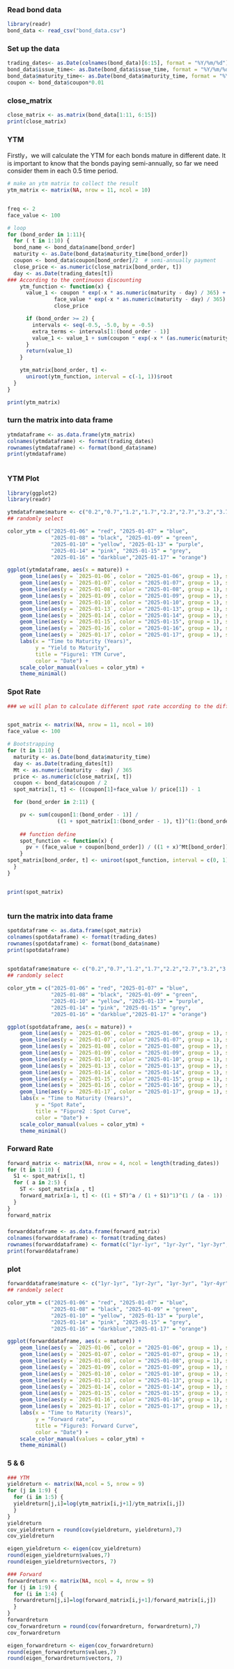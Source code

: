 ### Read bond data
```r
library(readr)
bond_data <- read_csv("bond_data.csv")
```
### Set up the data
```r
trading_dates<- as.Date(colnames(bond_data)[6:15], format = "%Y/%m/%d")
bond_data$issue_time<- as.Date(bond_data$issue_time, format = "%Y/%m/%d")
bond_data$maturity_time<- as.Date(bond_data$maturity_time, format = "%Y/%m/%d")
coupon <- bond_data$coupon*0.01
```
### close_matrix
```r
close_matrix <- as.matrix(bond_data[1:11, 6:15])
print(close_matrix)

```

### YTM
Firstly，we will calculate the YTM for each bonds mature in different date. It is important to know that the bonds paying semi-annually, so far we need consider them in each 0.5 time period.

```r
# make an ytm matrix to collect the result
ytm_matrix <- matrix(NA, nrow = 11, ncol = 10) 


freq <- 2  
face_value <- 100

# loop
for (bond_order in 1:11){
  for ( t in 1:10) {
  bond_name <- bond_data$name[bond_order]  
  maturity <- as.Date(bond_data$maturity_time[bond_order])  
  coupon <- bond_data$coupon[bond_order]/2  # semi-annually payment
  close_price <- as.numeric(close_matrix[bond_order, t])  
  day <- as.Date(trading_dates[t])  
### According to the continuous discounting   
    ytm_function <- function(x) {
      value_1 <- coupon * exp(-x * as.numeric(maturity - day) / 365) + 
               face_value * exp(-x * as.numeric(maturity - day) / 365) -
               close_price 

      if (bond_order >= 2) {
        intervals <- seq(-0.5, -5.0, by = -0.5) 
        extra_terms <- intervals[1:(bond_order - 1)] 
        value_1 <- value_1 + sum(coupon * exp(-x * (as.numeric(maturity - day) + extra_terms)))
      }
      return(value_1)
    }

    ytm_matrix[bond_order, t] <- 
      uniroot(ytm_function, interval = c(-1, 1))$root
  }
}

print(ytm_matrix)

```
### turn the matrix into data frame
```r
ytmdataframe <- as.data.frame(ytm_matrix)
colnames(ytmdataframe) <- format(trading_dates)
rownames(ytmdataframe) <- format(bond_data$name)
print(ytmdataframe)
 
```

### YTM Plot
```r
library(ggplot2)
library(readr)

ytmdataframe$mature <- c("0.2","0.7","1.2","1.7","2.2","2.7","3.2","3.7","4.2","4.7","5.2")
## randomly select

color_ytm = c("2025-01-06" = "red", "2025-01-07" = "blue",
              "2025-01-08" = "black", "2025-01-09" = "green",
              "2025-01-10" = "yellow", "2025-01-13" = "purple",
              "2025-01-14" = "pink", "2025-01-15" = "grey",
              "2025-01-16" = "darkblue","2025-01-17" = "orange")

ggplot(ytmdataframe, aes(x = mature)) +
    geom_line(aes(y = `2025-01-06`, color = "2025-01-06", group = 1), size = 1) +
    geom_line(aes(y = `2025-01-07`, color = "2025-01-07", group = 1), size = 1) +
    geom_line(aes(y = `2025-01-08`, color = "2025-01-08", group = 1), size = 1) +
    geom_line(aes(y = `2025-01-09`, color = "2025-01-09", group = 1), size = 1) +
    geom_line(aes(y = `2025-01-10`, color = "2025-01-10", group = 1), size = 1) +
    geom_line(aes(y = `2025-01-13`, color = "2025-01-13", group = 1), size = 1) +
    geom_line(aes(y = `2025-01-14`, color = "2025-01-14", group = 1), size = 1) +
    geom_line(aes(y = `2025-01-15`, color = "2025-01-15", group = 1), size = 1) +
    geom_line(aes(y = `2025-01-16`, color = "2025-01-16", group = 1), size = 1) +
    geom_line(aes(y = `2025-01-17`, color = "2025-01-17", group = 1), size = 1) +
    labs(x = "Time to Maturity (Years)", 
         y = "Yield to Maturity", 
         title = "Figure1: YTM Curve",
         color = "Date") +
    scale_color_manual(values = color_ytm) +
    theme_minimal()

```
### Spot Rate
```r
### we will plan to calculate different spot rate according to the different trading date.


spot_matrix <- matrix(NA, nrow = 11, ncol = 10)
face_value <- 100  

# Bootstrapping
for (t in 1:10) {
  maturity <- as.Date(bond_data$maturity_time) 
  day <- as.Date(trading_dates[t])  
  Mt <- as.numeric(maturity - day) / 365  
  price <- as.numeric(close_matrix[, t]) 
  coupon <- bond_data$coupon / 2  
  spot_matrix[1, t] <- ((coupon[1]+face_value )/ price[1]) - 1

  for (bond_order in 2:11) {

    pv <- sum(coupon[1:(bond_order - 1)] / 
                ((1 + spot_matrix[1:(bond_order - 1), t])^(1:(bond_order - 1))))
    
    ## function define
    spot_function <- function(x) {
      pv + (face_value + coupon[bond_order]) / ((1 + x)^Mt[bond_order]) - price[bond_order]
    }
spot_matrix[bond_order, t] <- uniroot(spot_function, interval = c(0, 1))$root
  }
}


print(spot_matrix)



```
### turn the matrix into data frame
```r
spotdataframe <- as.data.frame(spot_matrix)
colnames(spotdataframe) <- format(trading_dates)
rownames(spotdataframe) <- format(bond_data$name)
print(spotdataframe)
 
```

```r
spotdataframe$mature <- c("0.2","0.7","1.2","1.7","2.2","2.7","3.2","3.7","4.2","4.7","5.2")
## randomly select

color_ytm = c("2025-01-06" = "red", "2025-01-07" = "blue",
              "2025-01-08" = "black", "2025-01-09" = "green",
              "2025-01-10" = "yellow", "2025-01-13" = "purple",
              "2025-01-14" = "pink", "2025-01-15" = "grey",
              "2025-01-16" = "darkblue","2025-01-17" = "orange")

ggplot(spotdataframe, aes(x = mature)) +
    geom_line(aes(y = `2025-01-06`, color = "2025-01-06", group = 1), size = 1) +
    geom_line(aes(y = `2025-01-07`, color = "2025-01-07", group = 1), size = 1) +
    geom_line(aes(y = `2025-01-08`, color = "2025-01-08", group = 1), size = 1) +
    geom_line(aes(y = `2025-01-09`, color = "2025-01-09", group = 1), size = 1) +
    geom_line(aes(y = `2025-01-10`, color = "2025-01-10", group = 1), size = 1) +
    geom_line(aes(y = `2025-01-13`, color = "2025-01-13", group = 1), size = 1) +
    geom_line(aes(y = `2025-01-14`, color = "2025-01-14", group = 1), size = 1) +
    geom_line(aes(y = `2025-01-15`, color = "2025-01-15", group = 1), size = 1) +
    geom_line(aes(y = `2025-01-16`, color = "2025-01-16", group = 1), size = 1) +
    geom_line(aes(y = `2025-01-17`, color = "2025-01-17", group = 1), size = 1) +
    labs(x = "Time to Maturity (Years)", 
         y = "Spot Rate", 
         title = "Figure2 ：Spot Curve",
         color = "Date") +
    scale_color_manual(values = color_ytm) +
    theme_minimal()

```

### Forward Rate
```r
forward_matrix <- matrix(NA, nrow = 4, ncol = length(trading_dates))
for (t in 1:10) {  
  S1 <- spot_matrix[1, t] 
  for ( a in 2:5) {  
    ST <- spot_matrix[a , t] 
    forward_matrix[a-1, t] <- ((1 + ST)^a / (1 + S1)^1)^(1 / (a - 1)) - 1
  }
}
forward_matrix


```

### 
```r
forwarddataframe <- as.data.frame(forward_matrix)
colnames(forwarddataframe) <- format(trading_dates)
rownames(forwarddataframe) <- format(c("1yr-1yr", "1yr-2yr", "1yr-3yr", "1yr-4yr"))
print(forwarddataframe)
```
### plot
```r
forwarddataframe$mature <- c("1yr-1yr", "1yr-2yr", "1yr-3yr", "1yr-4yr")
## randomly select

color_ytm = c("2025-01-06" = "red", "2025-01-07" = "blue",
              "2025-01-08" = "black", "2025-01-09" = "green",
              "2025-01-10" = "yellow", "2025-01-13" = "purple",
              "2025-01-14" = "pink", "2025-01-15" = "grey",
              "2025-01-16" = "darkblue","2025-01-17" = "orange")

ggplot(forwarddataframe, aes(x = mature)) +
    geom_line(aes(y = `2025-01-06`, color = "2025-01-06", group = 1), size = 1) +
    geom_line(aes(y = `2025-01-07`, color = "2025-01-07", group = 1), size = 1) +
    geom_line(aes(y = `2025-01-08`, color = "2025-01-08", group = 1), size = 1) +
    geom_line(aes(y = `2025-01-09`, color = "2025-01-09", group = 1), size = 1) +
    geom_line(aes(y = `2025-01-10`, color = "2025-01-10", group = 1), size = 1) +
    geom_line(aes(y = `2025-01-13`, color = "2025-01-13", group = 1), size = 1) +
    geom_line(aes(y = `2025-01-14`, color = "2025-01-14", group = 1), size = 1) +
    geom_line(aes(y = `2025-01-15`, color = "2025-01-15", group = 1), size = 1) +
    geom_line(aes(y = `2025-01-16`, color = "2025-01-16", group = 1), size = 1) +
    geom_line(aes(y = `2025-01-17`, color = "2025-01-17", group = 1), size = 1) +
    labs(x = "Time to Maturity (Years)", 
         y = "Forward rate", 
         title = "Figure3: Forward Curve",
         color = "Date") +
    scale_color_manual(values = color_ytm) +
    theme_minimal()


```

### 5 & 6
```r
### YTM
yieldreturn <- matrix(NA,ncol = 5, nrow = 9)
for (j in 1:9) {
  for (i in 1:5) {
  yieldreturn[j,i]=log(ytm_matrix[i,j+1]/ytm_matrix[i,j])
  }
}
yieldreturn
cov_yieldreturn = round(cov(yieldreturn, yieldreturn),7)
cov_yieldreturn

eigen_yieldreturn <- eigen(cov_yieldreturn)
round(eigen_yieldreturn$values,7)
round(eigen_yieldreturn$vectors, 7)

### Forward
forwardreturn <- matrix(NA, ncol = 4, nrow = 9)
for (j in 1:9) {
  for (i in 1:4) {
  forwardreturn[j,i]=log(forward_matrix[i,j+1]/forward_matrix[i,j])
  }
}
forwardreturn
cov_forwardreturn = round(cov(forwardreturn, forwardreturn),7)
cov_forwardreturn

eigen_forwardreturn <- eigen(cov_forwardreturn)
round(eigen_forwardreturn$values,7)
round(eigen_forwardreturn$vectors, 7)



```

